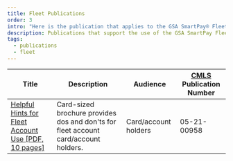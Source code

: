 ```yaml
---
title: Fleet Publications
order: 3
intro: "Here is the publication that applies to the GSA SmartPay® Fleet business line. For those interested in hard copies of select publications, GSA’s Centralized Mailing List Service (CMLS) provides printing and shipping at no cost to agency customers."
description: Publications that support the use of the GSA SmartPay Fleet account
tags:
  - publications
  - fleet
---
```


| Title                            | Description       | Audience        | [CMLS](https://www.gsa.gov/about-us/organization/federal-acquisition-service/customer-and-stakeholder-engagement/customer-marketing-library-service-cmls) Publication Number  |
| ---------------------------------| ------------------| ----------------| -------------------------|
|[Helpful Hints for Fleet Account Use [PDF, 10 pages]](/files/publications/publications-helpful-hints-for-fleet.pdf)|Card-sized brochure provides dos and don'ts for fleet account card/account holders.|Card/account holders|05-21-00958|

